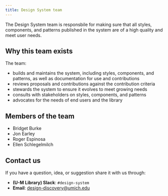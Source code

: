```yaml
---
title: Design System team
---
```



<Text lede>The Design System team is responsbile for making sure that all styles, components, and patterns published in the system are of a high quality and meet user needs.</Text>

## Why this team exists

The team:

- builds and maintains the system, including styles, components, and patterns, as well as documentation for use and contributions
- reviews proposals and contributions against the <gatsby-link to="/contribute/#contribution-criteria">contribution criteria</gatsby-link>
- stewards the system to ensure it evolves to meet growing needs
- consults with stakeholders on styles, components, and patterns
- advocates for the needs of end users and the library

## Members of the team

- Bridget Burke
- Jon Earley
- Roger Espinosa
- Ellen Schlegelmilch

## Contact us

If you have a question, idea, or suggestion share it with us through:

- **(U-M Library) Slack**: `#design-system`
- **Email**: [design-discovery@umich.edu](mailto:design-discovery@umich.edu)

